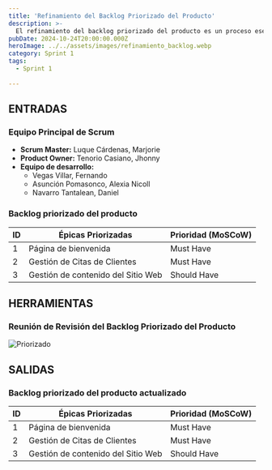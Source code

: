 ```yaml
---
title: 'Refinamiento del Backlog Priorizado del Producto'
description: >-
  El refinamiento del backlog priorizado del producto es un proceso esencial en Scrum que permite al equipo mantener un enfoque claro y organizado en el desarrollo de funcionalidades. Durante este proceso, las historias de usuario y tareas son revisadas, ajustadas y priorizadas para asegurar que se alineen con las necesidades del cliente y los objetivos del proyecto.
pubDate: 2024-10-24T20:00:00.000Z
heroImage: ../../assets/images/refinamiento_backlog.webp
category: Sprint 1
tags:
  - Sprint 1
 
---
```


## ENTRADAS

### Equipo Principal de Scrum

- **Scrum Master:** Luque Cárdenas, Marjorie
- **Product Owner:** Tenorio Casiano, Jhonny
- **Equipo de desarrollo:**
  <ul style={{ listStyleType: "circle", paddingLeft: "20px" }}>
    <li>Vegas Villar, Fernando</li>
    <li>Asunción Pomasonco, Alexia Nicoll</li>
    <li>Navarro Tantalean, Daniel</li>
  </ul>
### Backlog priorizado del producto

| **ID** | **Épicas Priorizadas**                   | **Prioridad (MoSCoW)** |
|--------|------------------------------------------|-------------------------|
| 1      | Página de bienvenida                     | Must Have               |
| 2      | Gestión de Citas de Clientes             | Must Have               |
| 3      | Gestión de contenido del Sitio Web      | Should Have             |

## HERRAMIENTAS
### Reunión de Revisión del Backlog Priorizado del Producto
![Priorizado](../../assets/images/priorizado.jpeg)

## SALIDAS
### Backlog priorizado del producto actualizado

| **ID** | **Épicas Priorizadas**                  | **Prioridad (MoSCoW)** |
|--------|-----------------------------------------|-------------------------|
| 1      | Página de bienvenida                    | Must Have               |
| 2      | Gestión de Citas de Clientes            | Must Have               |
| 3      | Gestión de contenido del Sitio Web      | Should Have             |